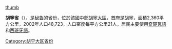 [[IMAGE:Lago_de_Junin-Juni_Peru.jpg|thumb]]

'''胡寧省'''（{{lang-es|Provincia de Junín}}），是[[秘魯|秘魯]]的省份，位於該國中部[[胡寧大區|胡寧大區]]，首府是[[胡寧_(秘魯)|胡寧]]，面積2,360平方公里，2002年人口48,723，人口密度每平方公里21人，居民主要使用[[奇楚瓦語|奇楚瓦語]]和[[西班牙語|西班牙語]]。

{{coord|11|09|S|75|59|W|type:adm2nd_source:itwiki|display=title}}

{{秘魯省份|state=collapsed}}
{{秘鲁行政区划小作品}}
[[Category:胡宁大区省份|Category:胡宁大区省份]]